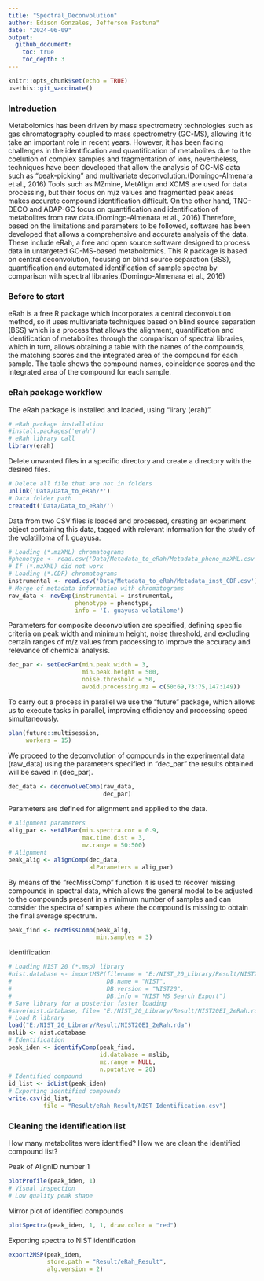 ```yaml
---
title: "Spectral_Deconvolution"
author: Edison Gonzales, Jefferson Pastuna"
date: "2024-06-09"
output:
  github_document:
    toc: true
    toc_depth: 3
---
```


```r

knitr::opts_chunk$set(echo = TRUE)
usethis::git_vaccinate()

```

### Introduction

Metabolomics has been driven by mass spectrometry technologies such as gas chromatography coupled to mass spectrometry (GC-MS), allowing it to take an important role in recent years. However, it has been facing challenges in the identification and quantification of metabolites due to the coelution of complex samples and fragmentation of ions, nevertheless, techniques have been developed that allow the analysis of GC-MS data such as "peak-picking" and multivariate deconvolution.(Domingo-Almenara et al., 2016)
Tools such as MZmine, MetAlign and XCMS are used for data processing, but their focus on m/z values and fragmented peak areas makes accurate compound identification difficult. On the other hand, TNO-DECO and ADAP-GC focus on quantification and identification of metabolites from raw data.(Domingo-Almenara et al., 2016)
Therefore, based on the limitations and parameters to be followed, software has been developed that allows a comprehensive and accurate analysis of the data. These include eRah, a free and open source software designed to process data in untargeted GC-MS-based metabolomics. This R package is based on central deconvolution, focusing on blind source separation (BSS), quantification and automated identification of sample spectra by comparison with spectral libraries.(Domingo-Almenara et al., 2016)

### Before to start
eRah is a free R package which incorporates a central deconvolution method, so it uses multivariate techniques based on blind source separation (BSS) which is a process that allows the alignment, quantification and identification of metabolites through the comparison of spectral libraries, which in turn, allows obtaining a table with the names of the compounds, the matching scores and the integrated area of the compound for each sample.
The table shows the compound names, coincidence scores and the integrated area of the compound for each sample.

### eRah package workflow
The eRah package is installed and loaded, using "lirary (erah)".


```r

# eRah package installation
#install.packages('erah')
# eRah library call
library(erah)
```

Delete unwanted files in a specific directory and create a directory with the desired files. 


```r

# Delete all file that are not in folders
unlink('Data/Data_to_eRah/*')
# Data folder path
createdt('Data/Data_to_eRah/')

```

Data from two CSV files is loaded and processed, creating an experiment object containing this data, tagged with relevant information for the study of the volatilloma of I. guayusa.


```r

# Loading (*.mzXML) chromatograms
#phenotype <- read.csv('Data/Metadata_to_eRah/Metadata_pheno_mzXML.csv')
# If (*.mzXML) did not work
# Loading (*.CDF) chromatograms
instrumental <- read.csv('Data/Metadata_to_eRah/Metadata_inst_CDF.csv')
# Merge of metadata information with chromatograms
raw_data <- newExp(instrumental = instrumental,
                   phenotype = phenotype,
                   info = 'I. guayusa volatilome')

```

Parameters for composite deconvolution are specified, defining specific criteria on peak width and minimum height, noise threshold, and excluding certain ranges of m/z values from processing to improve the accuracy and relevance of chemical analysis.


```r

dec_par <- setDecPar(min.peak.width = 3,
                     min.peak.height = 500,
                     noise.threshold = 50,
                     avoid.processing.mz = c(50:69,73:75,147:149))

```

To carry out a process in parallel we use the "future" package, which allows us to execute tasks in parallel, improving efficiency and processing speed simultaneously.

```r

plan(future::multisession,
     workers = 15)

```

We proceed to the deconvolution of compounds in the experimental data (raw_data) using the parameters specified in "dec_par" the results obtained will be saved in (dec_par).


```r

dec_data <- deconvolveComp(raw_data,
                           dec_par)

```
Parameters are defined for alignment and applied to the data.


```r

# Alignment parameters
alig_par <- setAlPar(min.spectra.cor = 0.9,
                     max.time.dist = 3,
                     mz.range = 50:500)
# Alignment
peak_alig <- alignComp(dec_data,
                       alParameters = alig_par)

```

By means of the "recMissComp" function it is used to recover missing compounds in spectral data, which allows the general model to be adjusted to the compounds present in a minimum number of samples and can consider the spectra of samples where the compound is missing to obtain the final average spectrum.


```r

peak_find <- recMissComp(peak_alig,
                         min.samples = 3)

```

Identification

```r

# Loading NIST 20 (*.msp) library
#nist.database <- importMSP(filename = "E:/NIST_20_Library/Result/NIST20EI_2eRah.MSP",
#                           DB.name = "NIST",
#                           DB.version = "NIST20",
#                           DB.info = "NIST MS Search Export")
# Save library for a posterior faster loading
#save(nist.database, file= "E:/NIST_20_Library/Result/NIST20EI_2eRah.rda")
# Load R library
load("E:/NIST_20_Library/Result/NIST20EI_2eRah.rda")
mslib <- nist.database
# Identification
peak_iden <- identifyComp(peak_find,
                          id.database = mslib,
                          mz.range = NULL,
                          n.putative = 20)
# Identified compound
id_list <- idList(peak_iden)
# Exporting identified compounds
write.csv(id_list,
          file = "Result/eRah_Result/NIST_Identification.csv")

```

### Cleaning the identification list

How many metabolites were identified?
How we are clean the identified compound list?

Peak of AlignID number 1

```r

plotProfile(peak_iden, 1)
# Visual inspection
# Low quality peak shape


```

Mirror plot of identified compounds

```r

plotSpectra(peak_iden, 1, 1, draw.color = "red")

```

Exporting spectra to NIST identification

```r

export2MSP(peak_iden,
           store.path = "Result/eRah_Result",
           alg.version = 2)

```

